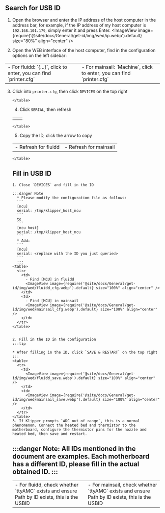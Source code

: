 ## Search for USB ID
1. Open the browser and enter the IP address of the host computer in the address bar, for example, if the IP address of my host computer is `192.168.101.179`, simply enter it and press Enter.
  <ImageView image={require('@site/docs/General/get-id/img/wed/ip.webp').default} size="80%" align="center" /> 

2. Open the WEB interface of the host computer, find in the configuration options on the left sidebar:
  <table>
    <tr>
      <td>
        - For fluidd: `{…}`, click to enter, you can find `printer.cfg`
        <ImageView image={require('@site/docs/General/get-id/img/fluidd-cfg.webp').default} size="100%" align="center" />
      </td>
      <td>
        - For mainsail: `Machine`, click to enter, you can find `printer.cfg`
        <ImageView image={require('@site/docs/General/get-id/img/mainsail-cfg.webp').default} size="100%" align="center" />
      </td>
    </tr>
  </table>

  3. Click into `printer.cfg`, then click `DEVICES` on the top right
    <table>
      <tr>
        <td>
          <ImageView image={require('@site/docs/General/get-id/img/wed/fluidd_devices.webp').default} size="100%" align="center" />
        </td>
        <td>
          <ImageView image={require('@site/docs/General/get-id/img/wed/mainsail_devices.webp').default} size="100%" align="center" />
        </td>
      </tr>
    </table>

  4. Click `SERIAL`, then refresh
    <table>
      <tr>
        <td>
          - Refresh for fluidd
          <ImageView image={require('@site/docs/General/get-id/img/wed/fluidd_refresh.webp').default} size="100%" align="center" />
        </td>
        <td>
          - Refresh for mainsail
          <ImageView image={require('@site/docs/General/get-id/img/wed/mainsail_refresh.webp').default} size="100%" align="center" />
        </td>
      </tr>
    </table>

  5. Copy the ID, click the arrow to copy
    <table>
      <tr>
        <td>
          - For fluidd, check whether `ttyAMC` exists and ensure Path by ID exists, this is the USBID
          <ImageView image={require('@site/docs/General/get-id/img/wed/fluidd_id.webp').default} size="100%" align="center" />
        </td>
        <td>
          - For mainsail, check whether `ttyAMC` exists and ensure Path by ID exists, this is the USBID
          <ImageView image={require('@site/docs/General/get-id/img/wed/mainsail_id.webp').default} size="100%" align="center" />
        </td>
      </tr>
    </table>

## Fill in USB ID

    1. Close `DEVICES` and fill in the ID

    :::danger Note
      * Please modify the configuration file as follows:  
      ```
      [mcu] 
      serial: /tmp/klipper_host_mcu
      ```  
      to
      ```
      [mcu host] 
      serial: /tmp/klipper_host_mcu
      ```
      * Add:
      ```
      [mcu]
      serial: <replace with the ID you just queried>
      ```
      :::
    <table>
      <tr>
        <td>
          - Find [MCU] in fluidd
          <ImageView image={require('@site/docs/General/get-id/img/wed/fluidd_cfg.webp').default} size="100%" align="center" />
        </td>
        <td>
          - Find [MCU] in mainsail
          <ImageView image={require('@site/docs/General/get-id/img/wed/mainsail_cfg.webp').default} size="100%" align="center" />
        </td>
      </tr>
    </table>


    2. Fill in the ID in the configuration
    :::tip

    * After filling in the ID, click `SAVE & RESTART` on the top right
    :::
    <table>
      <tr>
        <td>
          <ImageView image={require('@site/docs/General/get-id/img/wed/fluidd_save.webp').default} size="100%" align="center" />
        </td>
        <td>
          <ImageView image={require('@site/docs/General/get-id/img/wed/mainsail_save.webp').default} size="100%" align="center" />
        </td>
      </tr>
    </table>
    3. If Klipper prompts `ADC out of range`, this is a normal phenomenon. Connect the heated bed and thermistor to the motherboard, configure the thermistor pins for the nozzle and heated bed, then save and restart.

:::danger
Note: All IDs mentioned in the document are examples. Each motherboard has a different ID, please fill in the actual obtained ID.
:::
---
